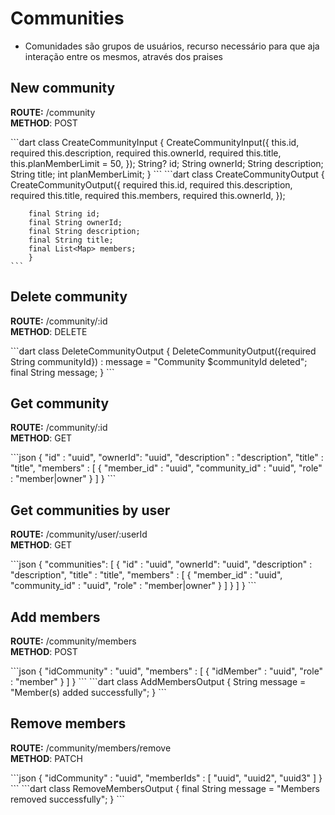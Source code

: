 # Communities
- Comunidades são grupos de usuários, recurso necessário para que aja interação entre os mesmos, através dos praises

## New community

**ROUTE:** /community <br/>
**METHOD**: POST <br/>

<Accordion title="Dart Request Class">
    ```dart
        class CreateCommunityInput {
            CreateCommunityInput({
                this.id,
                required this.description,
                required this.ownerId,
                required this.title,
                this.planMemberLimit = 50,
            });
            String? id;
            String ownerId;
            String description;
            String title;
            int planMemberLimit;
        }
    ```
</Accordion>

<Accordion title="Dart Response Class">
    ```dart
    class CreateCommunityOutput {
        CreateCommunityOutput({
            required this.id,
            required this.description,
            required this.title,
            required this.members,
            required this.ownerId,
        });

        final String id;
        final String ownerId;
        final String description;
        final String title;
        final List<Map> members;
        }
    ```
</Accordion>

## Delete community

**ROUTE:** /community/:id <br/>
**METHOD**: DELETE <br/>

<Accordion title="Response">
    ```dart
    class DeleteCommunityOutput {
    DeleteCommunityOutput({required String communityId})
        : message = "Community $communityId deleted";
    final String message;
    }
    ```
</Accordion>

## Get community

**ROUTE:** /community/:id <br/>
**METHOD**: GET <br/>

<Accordion title="Response">
    ```json
    {
        "id" : "uuid",
        "ownerId": "uuid",
        "description" : "description",
        "title" : "title",
        "members" : [
            {
                "member_id" : "uuid",
                "community_id" : "uuid",
                "role" : "member|owner"
            }
        ]
    }
    ```
</Accordion>

## Get communities by user

**ROUTE:** /community/user/:userId <br/>
**METHOD**: GET <br/>

<Accordion title="Response">
    ```json
    {
        "communities": [
            {
                "id" : "uuid",
                "ownerId": "uuid",
                "description" : "description",
                "title" : "title",
                "members" : [
                    {
                        "member_id" : "uuid",
                        "community_id" : "uuid",
                        "role" : "member|owner"
                    }
                ]
            }
        ]
    }
    ```
</Accordion>

## Add members

**ROUTE:** /community/members <br/>
**METHOD**: POST <br/>

<Accordion title="Request">
    ```json
    {
        "idCommunity" : "uuid",
        "members" : [
            {
                "idMember" : "uuid",
                "role" : "member"
            }
        ]
    }
    ```
</Accordion>

<Accordion title="Response">
    ```dart
    class AddMembersOutput {
    String message = "Member(s) added successfully";
    }
    ```
</Accordion>

## Remove members

**ROUTE:** /community/members/remove <br/>
**METHOD**: PATCH <br/>

<Accordion title="Request">
    ```json
    {
        "idCommunity" : "uuid",
        "memberIds" : [
            "uuid",
            "uuid2",
            "uuid3"
        ]
    }
    ```
</Accordion>

<Accordion title="Response">
    ```dart
    class RemoveMembersOutput {
        final String message = "Members removed successfully";
    }
    ```
</Accordion>